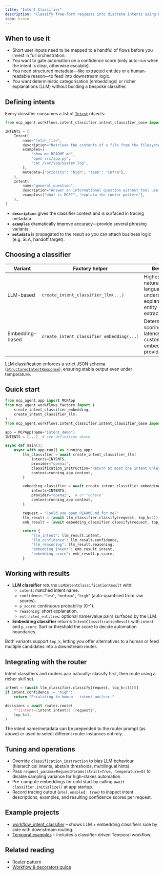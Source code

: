 ```yaml
---
title: "Intent Classifier"
description: "Classify free-form requests into discrete intents using LLMs or embeddings"
icon: brain
---
```


## When to use it

- Short user inputs need to be mapped to a handful of flows before you invest in full orchestration.
- You want to gate automation on a confidence score (only auto-run when the intent is clear, otherwise escalate).
- You need structured metadata—like extracted entities or a human-readable reason—to feed into downstream logic.
- You want deterministic categorisation (embeddings) or richer explanations (LLM) without building a bespoke classifier.

## Defining intents

Every classifier consumes a list of [`Intent`](https://github.com/lastmile-ai/mcp-agent/blob/main/src/mcp_agent/workflows/intent_classifier/intent_classifier_base.py#L14) objects:

```python
from mcp_agent.workflows.intent_classifier.intent_classifier_base import Intent

INTENTS = [
    Intent(
        name="fetch_file",
        description="Retrieve the contents of a file from the filesystem MCP server.",
        examples=[
            "show me README.md",
            "open src/app.py",
            "cat /var/log/system.log",
        ],
        metadata={"priority": "high", "team": "infra"},
    ),
    Intent(
        name="general_question",
        description="Answer an informational question without tool use.",
        examples=["what is MCP?", "explain the router pattern"],
    ),
]
```

- **`description`** gives the classifier context and is surfaced in tracing metadata.
- **`examples`** dramatically improve accuracy—provide several phrasing variants.
- **`metadata`** is propagated to the result so you can attach business logic (e.g. SLA, handoff target).

## Choosing a classifier

| Variant | Factory helper | Best for | Output extras |
| --- | --- | --- | --- |
| LLM-based | `create_intent_classifier_llm(...)` | Highest quality natural language understanding, explanations, entity extraction | `confidence` (`low`/`medium`/`high`), `p_score`, `reasoning`, `extracted_entities` |
| Embedding-based | `create_intent_classifier_embedding(...)` | Deterministic scoring, lower latency, custom embedding providers | `p_score` (0–1 similarity) |

LLM classification enforces a strict JSON schema ([`StructuredIntentResponse`](https://github.com/lastmile-ai/mcp-agent/blob/main/src/mcp_agent/workflows/intent_classifier/intent_classifier_llm.py#L39)), ensuring stable output even under temperature.

## Quick start

```python
from mcp_agent.app import MCPApp
from mcp_agent.workflows.factory import (
    create_intent_classifier_embedding,
    create_intent_classifier_llm,
)
from mcp_agent.workflows.intent_classifier.intent_classifier_base import Intent

app = MCPApp(name="intent_demo")
INTENTS = [...]  # see definition above

async def main():
    async with app.run() as running_app:
        llm_classifier = await create_intent_classifier_llm(
            intents=INTENTS,
            provider="openai",
            classification_instruction="Return at most one intent unless the user explicitly asks for multiple.",
            context=running_app.context,
        )

        embedding_classifier = await create_intent_classifier_embedding(
            intents=INTENTS,
            provider="openai",  # or "cohere"
            context=running_app.context,
        )

        request = "Could you open README.md for me?"
        llm_result = (await llm_classifier.classify(request, top_k=2))[0]
        emb_result = (await embedding_classifier.classify(request, top_k=2))[0]

        return {
            "llm_intent": llm_result.intent,
            "llm_confidence": llm_result.confidence,
            "llm_reasoning": llm_result.reasoning,
            "embedding_intent": emb_result.intent,
            "embedding_score": emb_result.p_score,
        }
```

## Working with results

- **LLM classifier** returns `LLMIntentClassificationResult` with:
  - `intent`: matched intent name.
  - `confidence`: `"low"`, `"medium"`, `"high"` (auto-quantised from raw scores).
  - `p_score`: continuous probability (0–1).
  - `reasoning`: short explanation.
  - `extracted_entities`: optional name/value pairs surfaced by the LLM.
- **Embedding classifier** returns `IntentClassificationResult` with `intent` and `p_score`. Sort or threshold the score to decide automation boundaries.

Both variants support `top_k`, letting you offer alternatives to a human or feed multiple candidates into a downstream router.

## Integrating with the router

Intent classifiers and routers pair naturally: classify first, then route using a richer skill set.

```python
intent = (await llm_classifier.classify(request, top_k=1))[0]
if intent.confidence != "high":
    return "Escalating to human – intent unclear."

decisions = await router.route(
    f"[intent={intent.intent}] {request}",
    top_k=3,
)
```

The intent name/metadata can be prepended to the router prompt (as above) or used to select different router instances entirely.

## Tuning and operations

- Override `classification_instruction` to bias LLM behaviour (hierarchical intents, abstain thresholds, multilingual hints).
- Pass `request_params=RequestParams(strict=True, temperature=0)` to disable sampling variance for high-stakes automation.
- Pre-compute embeddings for cold start by calling `await classifier.initialize()` at app startup.
- Record tracing output (`otel.enabled: true`) to inspect intent descriptions, examples, and resulting confidence scores per request.

## Example projects

- [workflow_intent_classifier](https://github.com/lastmile-ai/mcp-agent/tree/main/examples/workflows/workflow_intent_classifier) – shows LLM + embedding classifiers side by side with downstream routing.
- [Temporal examples](https://github.com/lastmile-ai/mcp-agent/tree/main/examples/temporal) – includes a classifier-driven Temporal workflow.

## Related reading

- [Router pattern](/mcp-agent-sdk/effective-patterns/router)
- [Workflow & decorators guide](/mcp-agent-sdk/core-components/workflows)
